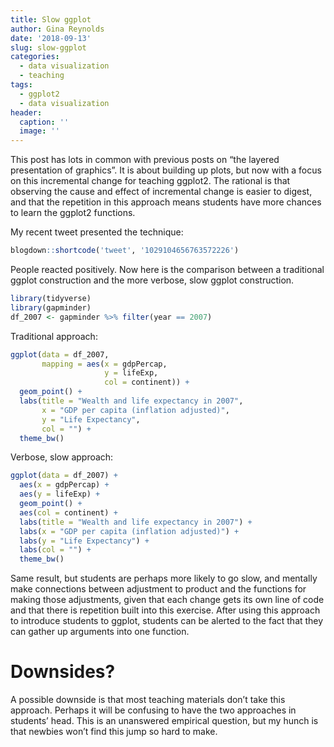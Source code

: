 ```yaml
---
title: Slow ggplot
author: Gina Reynolds
date: '2018-09-13'
slug: slow-ggplot
categories:
  - data visualization
  - teaching
tags:
  - ggplot2
  - data visualization
header:
  caption: ''
  image: ''
---
```


This post has lots in common with previous posts on "the layered presentation of graphics".  It is about building up plots, but now with a focus on this incremental change for teaching ggplot2.  The rational is that observing the cause and effect of incremental change is easier to digest, and that the repetition in this approach means students have more chances to learn the ggplot2 functions.  

My recent tweet presented the technique:

```r
blogdown::shortcode('tweet', '1029104656763572226')
```

People reacted positively.  Now here is the comparison between a traditional ggplot construction and the more verbose, slow ggplot construction.  

```r
library(tidyverse)
library(gapminder)
df_2007 <- gapminder %>% filter(year == 2007)
```


Traditional approach: 


```r
ggplot(data = df_2007, 
       mapping = aes(x = gdpPercap, 
                     y = lifeExp, 
                     col = continent)) +
  geom_point() +
  labs(title = "Wealth and life expectancy in 2007",
       x = "GDP per capita (inflation adjusted)",
       y = "Life Expectancy",
       col = "") +
  theme_bw()
```

Verbose, slow approach:  

```r
ggplot(data = df_2007) +
  aes(x = gdpPercap) + 
  aes(y = lifeExp) +
  geom_point() +
  aes(col = continent) +
  labs(title = "Wealth and life expectancy in 2007") +
  labs(x = "GDP per capita (inflation adjusted)") +
  labs(y = "Life Expectancy") +
  labs(col = "") +
  theme_bw()
```

Same result, but students are perhaps more likely to go slow, and mentally make connections between adjustment to product and the functions for making those adjustments, given that each change gets its own line of code and that there is repetition built into this exercise.  After using this approach to introduce students to ggplot, students can be alerted to the fact that they can gather up arguments into one function.

# Downsides?

A possible downside is that most teaching materials don't take this approach.  Perhaps it will be confusing to have the two approaches in students' head.  This is an unanswered empirical question, but my hunch is that newbies won't find this jump so hard to make.   



